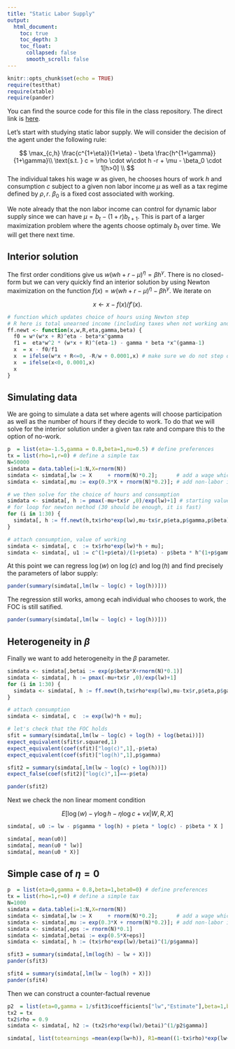 ```yaml
---
title: "Static Labor Supply"
output:
  html_document:
    toc: true
    toc_depth: 3
    toc_float:
      collapsed: false
      smooth_scroll: false
---
```


```r
knitr::opts_chunk$set(echo = TRUE)
require(testthat)
require(xtable)
require(pander)
```

You can find the source code for this file in the class repository. The direct link is [here](https://raw.githubusercontent.com/tlamadon/econ-34430/master/src/static-labor-supply.Rmd).

Let's start with studying static labor supply. We will consider the decision of the agent under the following rule:

$$
\max_{c,h} \frac{c^{1+\eta}}{1+\eta} - \beta \frac{h^{1+\gamma}}{1+\gamma}\\
\text{s.t. } c = \rho \cdot w\cdot h -r + \mu - \beta_0 \cdot 1[h>0] \\ 
$$
The individual takes his wage $w$ as given, he chooses hours of work $h$ and consumption $c$ subject to a given non labor income $\mu$ as well as a tax regime defined by $\rho,r$. $\beta_0$ is a fixed cost associated with working.

We note already that the non labor income can control for dynamic labor supply since we can have $\mu= b_t - (1+r)b_{t+1}$. This is part of a larger maximization problem where the agents choose optimaly $b_t$ over time. We will get there next time.

## Interior solution

The first order conditions give us $w(wh +r - \mu)^\eta = \beta h^\gamma$. There is no closed-form but we can very quickly find an interior solution by using Newton maximization on the function $f(x) = w(wh +r - \mu)^\eta - \beta h^\gamma$. We iterate on 

$$x \leftarrow x - f(x)/f'(x).$$

```r
# function which updates choice of hours using Newton step
# R here is total unearned income (including taxes when not working and all)
ff.newt <- function(x,w,R,eta,gamma,beta) {
  f0 = w*(w*x + R)^eta - beta*x^gamma
  f1 =  eta*w^2 * (w*x + R)^(eta-1) - gamma * beta *x^(gamma-1)
  x  = x - f0/f1 
  x  = ifelse(w*x + R<=0, -R/w + 0.0001,x) # make sure we do not step out of bounds for next iteration
  x  = ifelse(x<0, 0.0001,x)
  x
}
```

## Simulating data

We are going to simulate a data set where agents will choose participation as well as the number of hours if they decide to work. To do that we will solve for the interior solution under a given tax rate and compare this to the option of no-work.

```r
p  = list(eta=-1.5,gamma = 0.8,beta=1,nu=0.5) # define preferences
tx = list(rho=1,r=0) # define a simple tax
N=50000
simdata = data.table(i=1:N,X=rnorm(N))
simdata <- simdata[,lw := X     + rnorm(N)*0.2];      # add a wage which depends on X
simdata <- simdata[,mu := exp(0.3*X + rnorm(N)*0.2)]; # add non-labor income that also depends on X

# we then solve for the choice of hours and consumption
simdata <- simdata[, h := pmax(-mu+tx$r ,0)/exp(lw)+1] # starting value
# for loop for newton method (30 should be enough, it is fast)
for (i in 1:30) {
  simdata[, h := ff.newt(h,tx$rho*exp(lw),mu-tx$r,p$eta,p$gamma,p$beta) ]
}

# attach consumption, value of working
simdata <- simdata[, c  := tx$rho*exp(lw)*h + mu];
simdata <- simdata[, u1 := c^(1+p$eta)/(1+p$eta) - p$beta * h^(1+p$gamma)/(1+p$gamma) ];
```

At this point we can regress $\log(w)$ on $\log(c)$ and $\log(h)$ and find precisely the parameters of labor supply:

```r
pander(summary(simdata[,lm(lw ~ log(c) + log(h))]))
```


The regression still works, among ecah individual who chooses to work, the FOC is still satified.

```r
pander(summary(simdata[,lm(lw ~ log(c) + log(h))]))
```

## Heterogeneity in $\beta$

Finally we want to add heterogeneity in the $\beta$ parameter. 

```r
simdata <- simdata[,betai := exp(p$beta*X+rnorm(N)*0.1)]
simdata <- simdata[, h := pmax(-mu+tx$r ,0)/exp(lw)+1]
for (i in 1:30) {
  simdata <- simdata[, h := ff.newt(h,tx$rho*exp(lw),mu-tx$r,p$eta,p$gamma,betai) ]
}

# attach consumption
simdata <- simdata[, c  := exp(lw)*h + mu];

# let's check that the FOC holds
sfit = summary(simdata[,lm(lw ~ log(c) + log(h) + log(betai))])
expect_equivalent(sfit$r.squared,1)
expect_equivalent(coef(sfit)["log(c)",1],-p$eta)
expect_equivalent(coef(sfit)["log(h)",1],p$gamma)

sfit2 = summary(simdata[,lm(lw ~ log(c) + log(h))])
expect_false(coef(sfit2)["log(c)",1]==-p$eta)
```

```r
pander(sfit2)
```

Next we check the non linear moment condition 

$$ E \left[ \log(w) - \gamma \log h - \eta \log c + \nu x   | W,R,X \right] $$

```r

simdata[, u0 := lw - p$gamma * log(h) + p$eta * log(c) - p$beta * X ]

simdata[, mean(u0)]
simdata[, mean(u0 * lw)]
simdata[, mean(u0 * X)]
```


## Simple case of $\eta=0$

```r
p  = list(eta=0,gamma = 0.8,beta=1,beta0=0) # define preferences
tx = list(rho=1,r=0) # define a simple tax
N=1000
simdata = data.table(i=1:N,X=rnorm(N))
simdata <- simdata[,lw := X     + rnorm(N)*0.2];      # add a wage which depends on X
simdata <- simdata[,mu := exp(0.3*X + rnorm(N)*0.2)]; # add non-labor income that also depends on X
simdata <- simdata[,eps := rnorm(N)*0.1]
simdata <- simdata[,betai := exp(0.5*X+eps)]
simdata <- simdata[, h := (tx$rho*exp(lw)/betai)^(1/p$gamma)]

sfit3 = summary(simdata[,lm(log(h) ~ lw + X)])
pander(sfit3)

sfit4 = summary(simdata[,lm(lw ~ log(h) + X)])
pander(sfit4)

```

Then we can construct a counter-factual revenue

```r
p2  = list(eta=0,gamma = 1/sfit3$coefficients["lw","Estimate"],beta=1,beta0=0)
tx2 = tx
tx2$rho = 0.9
simdata <- simdata[, h2 := (tx2$rho*exp(lw)/betai)^(1/p2$gamma)]

simdata[, list(totearnings =mean(exp(lw+h)), R1=mean((1-tx$rho)*exp(lw+h)),R2=mean((1-tx2$rho)*exp(lw+h2)) ,R3=mean((1-tx2$rho)*exp(lw+h)) )]


```
